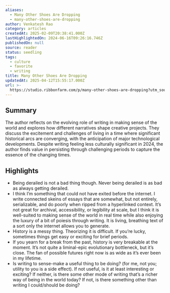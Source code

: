 ```yaml
---
aliases:
  - Many Other Shoes Are Dropping
  - many-other-shoes-are-dropping
author: Venkatesh Rao
category: articles
createdAt: 2025-02-09T20:38:41.000Z
lastHighlightedOn: 2024-06-16T09:26:16.746Z
publishedOn: null
source: reader
status: seedling
tags:
  - culture
  - favorite
  - writing
title: Many Other Shoes Are Dropping
updatedAt: 2025-04-12T15:55:17.000Z
url: >-
  https://studio.ribbonfarm.com/p/many-other-shoes-are-dropping?utm_source=post-email-title&publication_id=9973&post_id=145646045&utm_campaign=email-post-title&isFreemail=true&r=og9hp&triedRedirect=true&utm_medium=email
---
```

## Summary

The author reflects on the evolving role of writing in making sense of the world and explores how different narratives shape creative projects. They discuss the excitement and challenges of living in a time where significant historical arcs are converging, with the anticipation of major technological developments. Despite writing feeling less culturally significant in 2024, the author finds value in persisting through challenging periods to capture the essence of the changing times.

## Highlights

- Being derailed is not a bad thing though. Never being derailed is as bad as always getting derailed.
- I think I’m something that could not have exited before the internet. I write connected skeins of essays that are somewhat, but not entirely, serializable, and do poorly when ripped from a hyperlinked context. It’s not great for archival, accessibility, or legibility at scale, but I think it is well-suited to making sense of the world in real time while also enjoying the luxury of a bit of poiesis through writing. It is living, breathing text of a sort only the internet allows you to generate.
- History is a messy thing. Theorizing it is difficult. If you’re lucky, sometimes things get easy or exciting for brief periods.
- If you yearn for a break from the past, history is very breakable at the moment. It’s not quite a liminal-epic evolutionary bottleneck, but it’s close. The fan of possible futures right now is as wide as it’s ever been in my lifetime.
- Is writing to sense-make a useful thing to be doing? (for me, not you; utility to you is a side effect). If not useful, is it at least interesting or exciting? If neither, is there some other mode of writing that’s a richer way of being in the world today? If not, is there something other than writing I could/should be doing?
